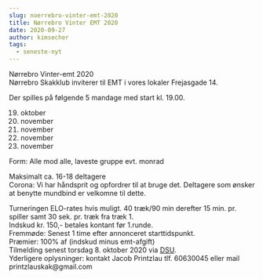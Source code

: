 ```yaml
---
slug: noerrebro-vinter-emt-2020
title: Nørrebro Vinter EMT 2020
date: 2020-09-27
author: kimsecher
tags:
  - seneste-nyt
---
```

<!-- wp:paragraph -->
<p>Nørrebro Vinter-emt 2020<br>Nørrebro Skakklub inviterer til EMT i vores lokaler Frejasgade 14.</p>
<!-- /wp:paragraph -->

<!-- wp:paragraph -->
<p>Der spilles på følgende 5 mandage med start kl. 19.00.</p>
<!-- /wp:paragraph -->

<!-- wp:list {"ordered":true,"start":19} -->
<ol start="19"><li>oktober</li><li>november</li><li>november</li><li>november</li><li>november</li></ol>
<!-- /wp:list -->

<!-- wp:paragraph -->
<p>Form: Alle mod alle, laveste gruppe evt. monrad</p>
<!-- /wp:paragraph -->

<!-- wp:paragraph -->
<p>Maksimalt ca. 16-18 deltagere<br>Corona: Vi har håndsprit og opfordrer til at bruge det. Deltagere som ønsker at benytte mundbind er velkomne til dette.</p>
<!-- /wp:paragraph -->

<!-- wp:paragraph -->
<p>Turneringen ELO-rates hvis muligt. 40 træk/90 min derefter 15 min. pr. spiller samt 30 sek. pr. træk fra træk 1.<br>Indskud kr. 150,- betales kontant før 1.runde.<br>Fremmøde: Senest 1 time efter annonceret starttidspunkt.<br>Præmier: 100% af (indskud minus emt-afgift)<br>Tilmelding senest torsdag 8. oktober 2020 via <a href="http://turnering.skak.dk/TournamentActive/Details?tourId=26622">DSU</a>.<br>Yderligere oplysninger: kontakt Jacob Printzlau tlf. 60630045 eller mail printzlauskak@gmail.com</p>
<!-- /wp:paragraph -->
